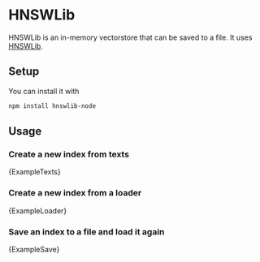 
# HNSWLib

HNSWLib is an in-memory vectorstore that can be saved to a file. It uses [HNSWLib](https://github.com/nmslib/hnswlib).

## Setup

You can install it with

```bash npm2yarn
npm install hnswlib-node
```

## Usage

### Create a new index from texts


<CodeBlock language="typescript">{ExampleTexts}</CodeBlock>

### Create a new index from a loader


<CodeBlock language="typescript">{ExampleLoader}</CodeBlock>

### Save an index to a file and load it again


<CodeBlock language="typescript">{ExampleSave}</CodeBlock>
